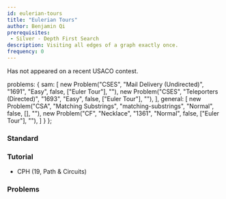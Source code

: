 ```yaml
---
id: eulerian-tours
title: "Eulerian Tours"
author: Benjamin Qi
prerequisites: 
 - Silver - Depth First Search
description: Visiting all edges of a graph exactly once.
frequency: 0
---
```


Has not appeared on a recent USACO contest.


  problems: {
    sam: [
      new Problem("CSES", "Mail Delivery (Undirected)", "1691", "Easy", false, ["Euler Tour"], ""),
      new Problem("CSES", "Teleporters (Directed)", "1693", "Easy", false, ["Euler Tour"], ""),
    ],
    general: [
      new Problem("CSA", "Matching Substrings", "matching-substrings", "Normal", false, [], ""),
      new Problem("CF", "Necklace", "1361", "Normal", false, ["Euler Tour"], ""),
    ]
  }
};

### Standard

<problems-list problems={metadata.problems.sam} />

### Tutorial

 - CPH (19, Path & Circuits)

### Problems

<problems-list problems={metadata.problems.general} />

